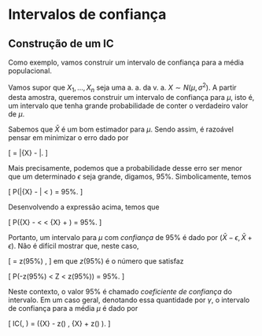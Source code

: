 # Intervalos de confiança

## Construção de um IC

Como exemplo, vamos construir um intervalo de confiança para a média populacional.

Vamos supor que $X_1, ..., X_n$ seja uma a. a. da v. a. $X \sim N(\mu, \sigma^2)$. A partir desta amostra, queremos construir um intervalo de confiança para $\mu$, isto é, um intervalo que tenha grande probabilidade de conter o verdadeiro valor de $\mu$.

Sabemos que $\bar{X}$ é um bom estimador para $\mu$. Sendo assim, é razoável pensar em minimizar o erro dado por

\[
\text{erro } = |\bar{X} - \mu|.
\]

Mais precisamente, podemos que a probabilidade desse erro ser menor que um determinado $\epsilon$ seja grande, digamos, 95%. Simbolicamente, temos

\[
P(|\bar{X} - \mu| < \epsilon) = 95\%.
\]

Desenvolvendo a expressão acima, temos que

\[
P(\bar{X} - \epsilon < \mu < \bar{X} + \epsilon) = 95\%.
\]

Portanto, um intervalo para $\mu$ com *confiança* de 95% é dado por $(\bar{X} - \epsilon, \bar{X} + \epsilon)$. Não é difícil mostrar que, neste caso,

\[
\epsilon = z(95\%) \sqrt{\frac{\sigma^2}{n}},
\]
em que $z(95\%)$ é o número que satisfaz 

\[
P(-z(95\%) < Z < z(95\%)) = 95\%.
\]

Neste contexto, o valor $95\%$ é chamado *coeficiente de confiança* do intervalo. Em um caso geral, denotando essa quantidade por $\gamma$, o intervalo de confiança para a média $\mu$ é dado por

\[
IC(\mu, \gamma) = \left(\bar{X} - z(\gamma) \sqrt{\frac{\sigma^2}{n}}, \bar{X} + z(\gamma) \sqrt{\frac{\sigma^2}{n}}\right).
\]
